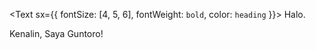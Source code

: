 <Text sx={{ fontSize: [4, 5, 6], fontWeight: `bold`, color: `heading` }}>
  Halo.
</Text>

<!-- I'm Guntoro - currently a student of [Universitas Gadjah Mada](https://ugm.ac.id/en) at Intenet Engineering field. I recently a full stack developer at [Dapurmami](https://www.dapurmami.id). This website will contain random notes about JS, Node JS, React, Networking, Information Security, and my personal though about everything. I hope this can give useful things for you. 😊 -->

Kenalin, Saya Guntoro!
